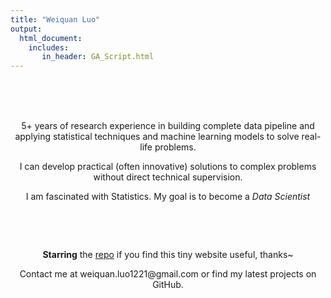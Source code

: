 ```yaml
---
title: "Weiquan Luo"
output: 
  html_document:
    includes:
       in_header: GA_Script.html
---
```



<script type="text/javascript" color="0,0,0" opacity='0.5' zIndex="-1" count="60" src="site_libs/canvas-nest/canvas-nest.js"></script>　

<style type="text/css">
h1.title {
  font-size: 38px;
  color: DarkRed;
  text-align: center;
}
.main-container {
  max-width: 1800px;
  margin-left: auto;
  margin-right: auto;
}
html,body{
  width:100%;
  height: 100%;
}

</style>


<br />


<center>


5+ years of research experience in building complete data pipeline and applying statistical techniques and machine learning models to solve real-life problems. 

I can develop practical (often innovative) solutions to complex problems without direct technical supervision. 

I am fascinated with Statistics. My goal is to become a *Data Scientist* 

<br />


<br />

**Starring** the [repo](https://github.com/WeiquanLuo/WeiquanLuo.github.io) if you find this tiny website useful, thanks~

Contact me at weiquan.luo1221@gmail.com or find my latest projects on GitHub.
</center>


